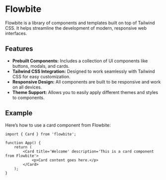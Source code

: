 # Flowbite

Flowbite is a library of components and templates built on top of Tailwind CSS. It helps streamline the development of modern, responsive web interfaces.

## Features

-   **Prebuilt Components:** Includes a collection of UI components like buttons, modals, and cards.
-   **Tailwind CSS Integration:** Designed to work seamlessly with Tailwind CSS for easy customization.
-   **Responsive Design:** All components are built to be responsive and work on all devices.
-   **Theme Support:** Allows you to easily apply different themes and styles to components.

## Example

Here’s how to use a card component from Flowbite:

```tsx
import { Card } from 'flowbite';

function App() {
    return (
        <Card title='Welcome' description='This is a card component from Flowbite'>
            <p>Card content goes here.</p>
        </Card>
    );
}
```
